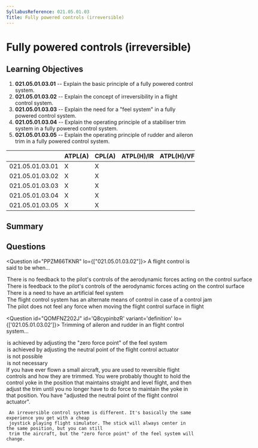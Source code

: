 ```yaml
---
SyllabusReference: 021.05.01.03
Title: Fully powered controls (irreversible)
---
```


# Fully powered controls (irreversible)

## Learning Objectives

1. **021.05.01.03.01** -- Explain the basic principle of a fully powered control
   system.
2. **021.05.01.03.02** -- Explain the concept of irreversibility in a flight
   control system.
3. **021.05.01.03.03** -- Explain the need for a "feel system" in a fully
   powered control system.
4. **021.05.01.03.04** -- Explain the operating principle of a stabiliser trim
   system in a fully powered control system.
5. **021.05.01.03.05** -- Explain the operating principle of rudder and aileron
   trim in a fully powered control system.

|                 | ATPL(A) | CPL(A) | ATPL(H)/IR | ATPL(H)/VFR | CPL(H) | IR  | CBIR(A) |
| --------------- | ------- | ------ | ---------- | ----------- | ------ | --- | ------- |
| 021.05.01.03.01 | X       | X      |            |             |        |     |         |
| 021.05.01.03.02 | X       | X      |            |             |        |     |         |
| 021.05.01.03.03 | X       | X      |            |             |        |     |         |
| 021.05.01.03.04 | X       | X      |            |             |        |     |         |
| 021.05.01.03.05 | X       | X      |            |             |        |     |         |

## Summary

## Questions

<Question id="PPZM66TKNR" lo={["021.05.01.03.02"]}>
  <Text variant="oneCorrect">
    A flight control is said to be <Subject /> when...
  </Text>
  <Option subject={[["irreversible"]]}>
    There is no feedback to the pilot's controls of the aerodynamic forces
    acting on the control surface
  </Option>
  <Option subject={[["reversible"]]}>
    There is feedback to the pilot's controls of the aerodynamic forces acting
    on the control surface
  </Option>
  <Option>There is a need to have an artificial feel system</Option>
  <Option>
    The flight control system has an alternate means of control in case of a
    control jam
  </Option>
  <Option>
    The pilot does not feel any force when moving the flight control surface in
    flight
  </Option>
</Question>

<Question id="QOMFNZ202J" id='Q8cypinbzR' variant='definition' lo={['021.05.01.03.02']}>
  <Text  variant='oneCorrect'>Trimming of aileron and rudder in an <Subject /> flight control system...</Text>
  <Option id='Q8cypinbzR-1' subject={[["irreversible"]]}>is achieved by adjusting the "zero force point" of the feel system</Option>
  <Option id='Q8cypinbzR-3' subject={[["reversible"]]}>is achieved by adjusting the neutral point of the flight control actuator</Option>
  <Option id='Q8cypinbzR-4'>is not possible</Option>
  <Option id='Q8cypinbzR-5'>is not necessary</Option>
  <Explanation>
     If you have ever flown a small aircraft, you are used to reversible flight controls and how they
     are trimmed. You were probably thought to hold the control yoke in the position that maintains 
     straight and level flight, and then adjust the trim until you no longer have to do force to maintain
     the yoke in that position. You have "adjusted the neutral point of the flight control actuator".

     An irreversible control system is different. It's basically the same experience you get with a cheap
     joystick playing flight simulator. The stick will always center in the same position, but you can still
     trim the aircraft, but the "zero force point" of the feel system will change.

  </Explanation>
</Question>
